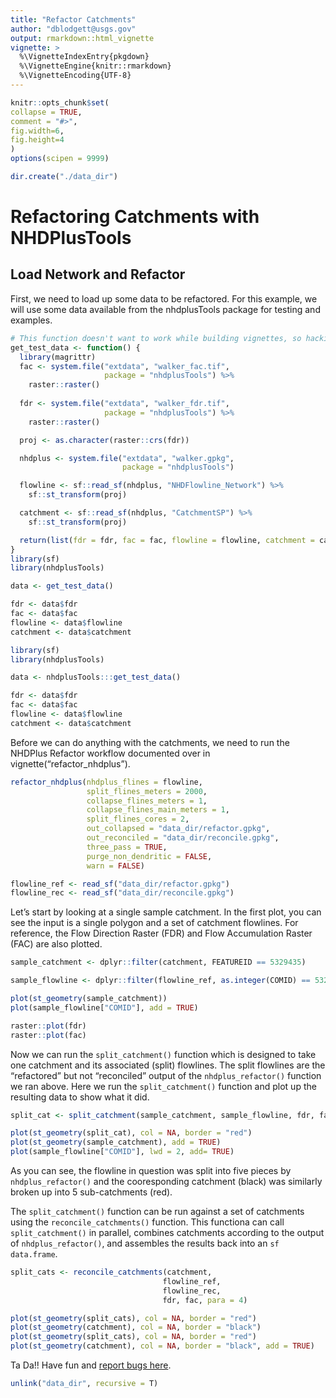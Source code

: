 ```yaml
---
title: "Refactor Catchments"
author: "dblodgett@usgs.gov"
output: rmarkdown::html_vignette
vignette: >
  %\VignetteIndexEntry{pkgdown}
  %\VignetteEngine{knitr::rmarkdown}
  %\VignetteEncoding{UTF-8}
---
```


  ```r
knitr::opts_chunk$set(
  collapse = TRUE,
  comment = "#>",
  fig.width=6,
  fig.height=4
)
options(scipen = 9999)
```
```r
dir.create("./data_dir")
```

# Refactoring Catchments with NHDPlusTools

## Load Network and Refactor

First, we need to load up some data to be refactored. For this example, we will use some data available from the nhdplusTools package for testing and examples.

```r
# This function doesn't want to work while building vignettes, so hacking it for now.
get_test_data <- function() {
  library(magrittr)
  fac <- system.file("extdata", "walker_fac.tif",
                     package = "nhdplusTools") %>%
    raster::raster()
  
  fdr <- system.file("extdata", "walker_fdr.tif",
                     package = "nhdplusTools") %>%
    raster::raster()

  proj <- as.character(raster::crs(fdr))

  nhdplus <- system.file("extdata", "walker.gpkg",
                         package = "nhdplusTools")

  flowline <- sf::read_sf(nhdplus, "NHDFlowline_Network") %>%
    sf::st_transform(proj)

  catchment <- sf::read_sf(nhdplus, "CatchmentSP") %>%
    sf::st_transform(proj)

  return(list(fdr = fdr, fac = fac, flowline = flowline, catchment = catchment))
}
library(sf)
library(nhdplusTools)

data <- get_test_data()

fdr <- data$fdr
fac <- data$fac
flowline <- data$flowline
catchment <- data$catchment
```

```r
library(sf)
library(nhdplusTools)

data <- nhdplusTools:::get_test_data()

fdr <- data$fdr
fac <- data$fac
flowline <- data$flowline
catchment <- data$catchment
```

Before we can do anything with the catchments, we need to run the NHDPlus Refactor workflow documented over in vignette("refactor_nhdplus").

```r
refactor_nhdplus(nhdplus_flines = flowline,
                 split_flines_meters = 2000,
                 collapse_flines_meters = 1,
                 collapse_flines_main_meters = 1,
                 split_flines_cores = 2,
                 out_collapsed = "data_dir/refactor.gpkg",
                 out_reconciled = "data_dir/reconcile.gpkg",
                 three_pass = TRUE,
                 purge_non_dendritic = FALSE,
                 warn = FALSE)

flowline_ref <- read_sf("data_dir/refactor.gpkg")
flowline_rec <- read_sf("data_dir/reconcile.gpkg")
```

Let's start by looking at a single sample catchment. In the first plot, you can see the input is a single polygon and a set of catchment flowlines. For reference, the Flow Direction Raster (FDR) and Flow Accumulation Raster (FAC) are also plotted.

```r
sample_catchment <- dplyr::filter(catchment, FEATUREID == 5329435)

sample_flowline <- dplyr::filter(flowline_ref, as.integer(COMID) == 5329435)

plot(st_geometry(sample_catchment))
plot(sample_flowline["COMID"], add = TRUE)

raster::plot(fdr)
raster::plot(fac)
```

Now we can run the `split_catchment()` function which is designed to take one catchment and its associated (split) flowlines. The split flowlines are the "refactored" but not "reconciled" output of the `nhdplus_refactor()` function we ran above. Here we run the `split_catchment()` function and plot up the resulting data to show what it did.

```r
split_cat <- split_catchment(sample_catchment, sample_flowline, fdr, fac)

plot(st_geometry(split_cat), col = NA, border = "red")
plot(st_geometry(sample_catchment), add = TRUE)
plot(sample_flowline["COMID"], lwd = 2, add= TRUE)
```

As you can see, the flowline in question was split into five pieces by `nhdplus_refactor()` and the cooresponding catchment (black) was similarly broken up into 5 sub-catchments (red).

The `split_catchment()` function can be run against a set of catchments using the `reconcile_catchments()` function. This functiona can call `split_catchment()` in parallel, combines catchments according to the output of `nhdplus_refactor()`, and assembles the results back into an `sf` `data.frame`.

```r
split_cats <- reconcile_catchments(catchment, 
                                  flowline_ref, 
                                  flowline_rec, 
                                  fdr, fac, para = 4)

plot(st_geometry(split_cats), col = NA, border = "red")
plot(st_geometry(catchment), col = NA, border = "black")
plot(st_geometry(split_cats), col = NA, border = "red")
plot(st_geometry(catchment), col = NA, border = "black", add = TRUE)
```

Ta Da!! Have fun and [report bugs here](https://github.com/dblodgett-usgs/nhdplusTools/issues). 

```r
unlink("data_dir", recursive = T)
```
